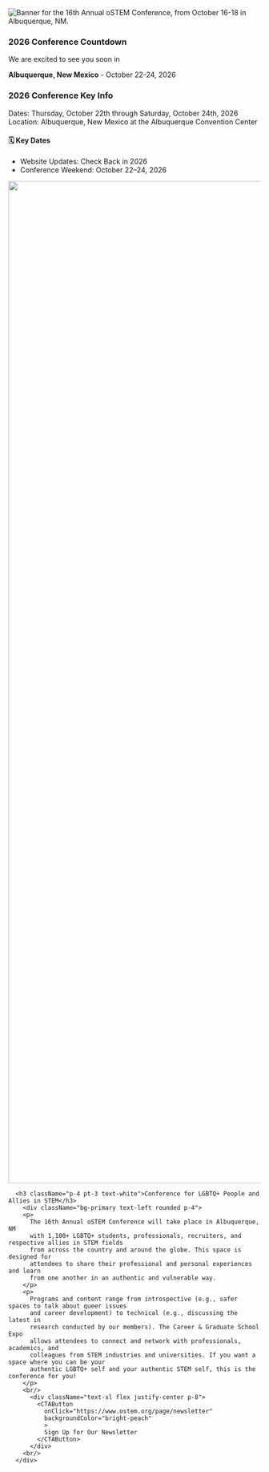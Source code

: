 



<SiteLayout>

<div className="border-albuquerque-brown border-solid text-center">
  <picture>
    <source srcSet="/images/2026/16th_banner_square.png" media='(orientation: portrait)'/>
    <img
      alt="Banner for the 16th Annual oSTEM Conference, from October 16-18 in Albuquerque, NM."
      src="/images/2026/16th_annual_banner.png"
      className="flex w-200 mx-auto rounded"
    />
  </picture>
</div>

<div className="grid md:grid-cols-5">
  <div className="rounded md:col-span-5 mt-8 border-4 border-albuquerque-brown border-solid bg-albuquerque-brown">
    <h3 className="p-4 pt-3 text-white">2026 Conference Countdown</h3>
    <div className="bg-primary text-center rounded pt-4">
      <p className='text-xl'>We are excited to see you soon in</p>
      <p className="pt-0 text-4xl" ><b className={styles.gradient}>Albuquerque, New Mexico</b><span className={styles.gradientLight}> - October 22-24, 2026</span></p>
      <ConferenceCountdown></ConferenceCountdown>
    </div>
  </div>

  <div className="rounded md:col-span-5 mt-8 border-4 border-albuquerque-brown border-solid bg-albuquerque-brown">
  <h3 className="p-4 pt-3 text-white">2026 Conference Key Info</h3>
  <div className="bg-primary text-center rounded">
    <div className='text-left p-4'>
    <span className="font-bold">Dates:</span> Thursday, October 22th through Saturday, October 24th, 2026
    <br />
    <span className="font-bold">Location:</span> Albuquerque, New Mexico at the Albuquerque Convention Center
    <br />
    </div>
    <div className="text-left p-4">
      <h4 className="font-bold text-lg mb-2">🗓️ Key Dates</h4>
      <ul className="space-y-2">
        <li><span className="font-semibold">Website Updates:</span> Check Back in 2026</li>
        <li><span className="font-semibold">Conference Weekend:</span> October 22–24, 2026</li>
      </ul>
    </div>
  </div>
</div>


  <div className="rounded md:col-span-5 mt-8 border-4 border-albuquerque-brown border-solid bg-albuquerque-brown">
    <Image
      src="/images/2023/2023_homepage_bannerupdate.png"
      alt=""
      style={{width: "100%", height: 'auto'}}
      width="6000"
      height="2000"
      className='rounded-t'
    />
      
      <h3 className="p-4 pt-3 text-white">Conference for LGBTQ+ People and Allies in STEM</h3>
        <div className="bg-primary text-left rounded p-4">
        <p>
          The 16th Annual oSTEM Conference will take place in Albuquerque, NM
          with 1,100+ LGBTQ+ students, professionals, recruiters, and respective allies in STEM fields
          from across the country and around the globe. This space is designed for
          attendees to share their professional and personal experiences and learn
          from one another in an authentic and vulnerable way. 
        </p>
        <p>
          Programs and content range from introspective (e.g., safer spaces to talk about queer issues
          and career development) to technical (e.g., discussing the latest in
          research conducted by our members). The Career & Graduate School Expo
          allows attendees to connect and network with professionals, academics, and
          colleagues from STEM industries and universities. If you want a space where you can be your 
          authentic LGBTQ+ self and your authentic STEM self, this is the conference for you!
        </p>
        <br/>
          <div className="text-xl flex justify-center p-8">
            <CTAButton
              onClick="https://www.ostem.org/page/newsletter"
              backgroundColor="bright-peach"
              >
              Sign Up for Our Newsletter
            </CTAButton>
          </div>
        <br/>
      </div>
  </div>
</div>


</SiteLayout>
